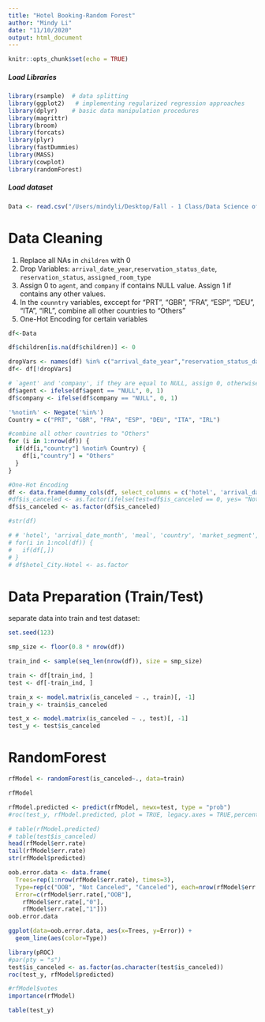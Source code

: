 ```yaml
---
title: "Hotel Booking-Random Forest"
author: "Mindy Li"
date: "11/10/2020"
output: html_document
---
```


```r
knitr::opts_chunk$set(echo = TRUE)
```

##### Load Libraries
```r
library(rsample)  # data splitting 
library(ggplot2)   # implementing regularized regression approaches
library(dplyr)    # basic data manipulation procedures
library(magrittr)
library(broom)
library(forcats)
library(plyr)
library(fastDummies)
library(MASS)
library(cowplot)
library(randomForest)
```
##### Load dataset
```r
Data <- read.csv("/Users/mindyli/Desktop/Fall - 1 Class/Data Science of Business/Team Project/hotel_bookings.csv")
```

# Data Cleaning 
1. Replace all NAs in `children` with 0
2. Drop Variables: `arrival_date_year`,`reservation_status_date`, `reservation_status`, `assigned_room_type`
3. Assign 0 to `agent`, and `company` if contains NULL value. Assign 1 if contains any other values.
4. In the `counntry` variables, exccept for "PRT", "GBR", "FRA", "ESP", "DEU", "ITA", "IRL", combine all other countries to "Others"
5. One-Hot Encoding for certain variables
```r
df<-Data

df$children[is.na(df$children)] <- 0

dropVars <- names(df) %in% c("arrival_date_year","reservation_status_date", "reservation_status", "assigned_room_type") 
df<- df[!dropVars]

# `agent' and 'company', if they are equal to NULL, assign 0, otherwise 1
df$agent <- ifelse(df$agent == "NULL", 0, 1)
df$company <- ifelse(df$company == "NULL", 0, 1)

'%notin%' <- Negate('%in%')
Country = c("PRT", "GBR", "FRA", "ESP", "DEU", "ITA", "IRL")

#combine all other countries to "Others"
for (i in 1:nrow(df)) {
  if(df[i,"country"] %notin% Country) {
    df[i,"country"] = "Others"
  }
}

```



```r
#One-Hot Encoding
df <- data.frame(dummy_cols(df, select_columns = c('hotel', 'arrival_date_month', 'meal', 'country', 'market_segment', 'distribution_channel', 'is_repeated_guest', 'reserved_room_type', 'deposit_type', 'customer_type', 'required_car_parking_spaces' ), remove_selected_columns = TRUE))
#df$is_canceled <- as.factor(ifelse(test=df$is_canceled == 0, yes= "Not Canceled", no="Canceled"))
df$is_canceled <- as.factor(df$is_canceled)
```

```r
#str(df)
```

```r
# # 'hotel', 'arrival_date_month', 'meal', 'country', 'market_segment', 'distribution_channel', 'is_repeated_guest', 'reserved_room_type', 'deposit_type', 'customer_type', 'required_car_parking_spaces' 
# for(i in 1:ncol(df)) {
#   if(df[,])
# }
# df$hotel_City.Hotel <- as.factor
```


# Data Preparation (Train/Test)

separate data into train and test dataset:
```r
set.seed(123)

smp_size <- floor(0.8 * nrow(df))

train_ind <- sample(seq_len(nrow(df)), size = smp_size)

train <- df[train_ind, ]
test <- df[-train_ind, ]

train_x <- model.matrix(is_canceled ~ ., train)[, -1]
train_y <- train$is_canceled 

test_x <- model.matrix(is_canceled ~ ., test)[, -1]
test_y <- test$is_canceled
```

# RandomForest
```r
rfModel <- randomForest(is_canceled~., data=train)
```

```r
rfModel
```

```r
rfModel.predicted <- predict(rfModel, newx=test, type = "prob")
#roc(test_y, rfModel.predicted, plot = TRUE, legacy.axes = TRUE,percent = TRUE, xlab = "False Positive Percentage", ylab="True Positive Percentage",col="#377eb8", lwd=4,print.auc=TRUE,main =  "Random Forest")
```

```r
# table(rfModel.predicted)
# table(test$is_canceled)
head(rfModel$err.rate)
tail(rfModel$err.rate)
str(rfModel$predicted)
```


```r
oob.error.data <- data.frame(
  Trees=rep(1:nrow(rfModel$err.rate), times=3),
  Type=rep(c("OOB", "Not Canceled", "Canceled"), each=nrow(rfModel$err.rate)),
  Error=c(rfModel$err.rate[,"OOB"], 
    rfModel$err.rate[,"0"], 
    rfModel$err.rate[,"1"]))
oob.error.data

ggplot(data=oob.error.data, aes(x=Trees, y=Error)) +
  geom_line(aes(color=Type))
```

```r
library(pROC)
#par(pty = "s")
test$is_canceled <- as.factor(as.character(test$is_canceled))
roc(test_y, rfModel$predicted)
```


```r
#rfModel$votes
importance(rfModel)

```
```r
table(test_y)
```

























